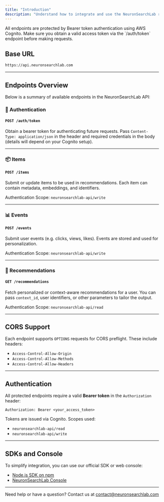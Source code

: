 ```yaml
---
title: "Introduction"
description: "Understand how to integrate and use the NeuronSearchLab recommendation engine API."
---
```


<Note>
All endpoints are protected by Bearer token authentication using AWS Cognito. Make sure you obtain a valid access token via the `/auth/token` endpoint before making requests.
</Note>

## Base URL

```bash
https://api.neuronsearchlab.com
```

---

## Endpoints Overview

Below is a summary of available endpoints in the NeuronSearchLab API:

### 🔐 Authentication

#### `POST /auth/token`

Obtain a bearer token for authenticating future requests. Pass `Content-Type: application/json` in the header and required credentials in the body (details will depend on your Cognito setup).

---

### 📦 Items

#### `POST /items`

Submit or update items to be used in recommendations. Each item can contain metadata, embeddings, and identifiers.

Authentication Scope: `neuronsearchlab-api/write`

---

### 📊 Events

#### `POST /events`

Submit user events (e.g. clicks, views, likes). Events are stored and used for personalization.

Authentication Scope: `neuronsearchlab-api/write`

---

### 🎯 Recommendations

#### `GET /recommendations`

Fetch personalized or context-aware recommendations for a user. You can pass `context_id`, user identifiers, or other parameters to tailor the output.

Authentication Scope: `neuronsearchlab-api/read`

---

## CORS Support

Each endpoint supports `OPTIONS` requests for CORS preflight. These include headers:

- `Access-Control-Allow-Origin`
- `Access-Control-Allow-Methods`
- `Access-Control-Allow-Headers`

---

## Authentication

All protected endpoints require a valid **Bearer token** in the `Authorization` header:

```http
Authorization: Bearer <your_access_token>
```

Tokens are issued via Cognito. Scopes used:

- `neuronsearchlab-api/read`
- `neuronsearchlab-api/write`

---

## SDKs and Console

To simplify integration, you can use our official SDK or web console:

- [Node.js SDK on npm](https://www.npmjs.com/package/@neuronsearchlab/sdk)
- [NeuronSearchLab Console](https://console.neuronsearchlab.com/login)

---

<Alert type="info">
Need help or have a question? Contact us at <a href="mailto:contact@neuronsearchlab.com">contact@neuronsearchlab.com</a>
</Alert>
